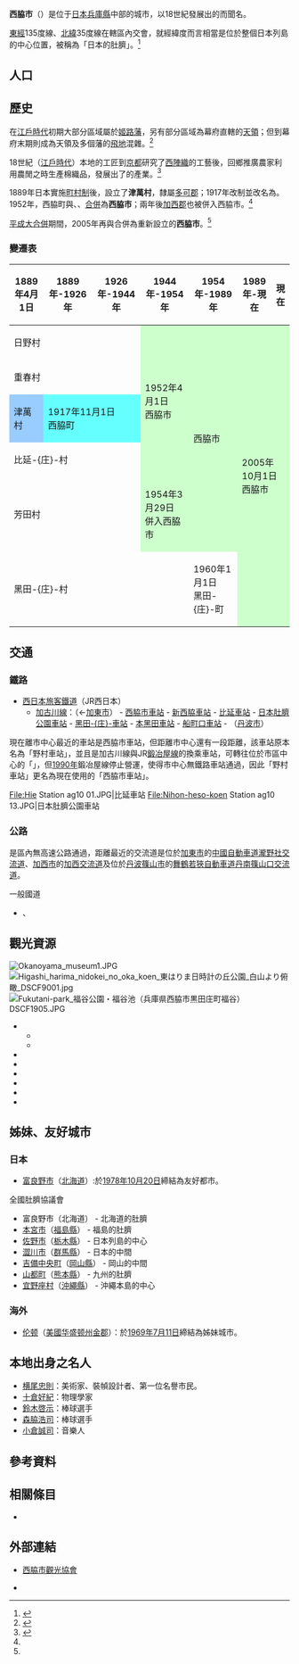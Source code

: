 {{日本都市
| 自治體名=西脇市
| 圖像=[[File:テラ・ドーム1.jpg|240px]]
| 圖像說明=[[日本之臍公園|日本之臍公園]]中的[[西脇經緯度地球科學館|西脇經緯度地球科學館]]（地球穹頂）
| 市章=[[File:Emblem_of_Nishiwaki,_Hyōgo.svg|100px]]
| 日文原名=西脇市
| 平假名=にしわきし
| 羅馬字拼音=Nishiwaki-shi
| 都道府縣=兵庫縣
| 支廳=
| 編號=28213-8
| 面積=132.44
| 邊界未定=
| 人口=41,695
| 統計時間=2016年12月1日
| 自治體=[[加西市|加西市]]、[[加東市|加東市]]、[[丹波篠山市|丹波篠山市]]、[[多可町|多可町]]、[[丹波市|丹波市]]
| 樹=[[櫻|櫻]]
| 花=[[針葉天藍繡球|針葉天藍繡球]]
| 其他象徵物=
| 其他象徵=
| 市長=片山象三
| 卸任日期=2017年11月12日
| 郵遞區號=677-8511
| 所在地=西脇市鄉瀨町605番地
| 電話號碼=795-22-3111
| 外部連結=http://www.city.nishiwaki.lg.jp/
| 經度=
| 緯度=
| 地圖=[[File:Nishiwaki_in_Hyogo_Prefecture_Ja.svg|250px]]
| 註記=人口:[http://www.city.nishiwaki.lg.jp/ 西脇市官方網頁]
}}
'''西脇市'''（{{jpn|j=西脇市|hg=にしわきし|rm=Nishiwaki shi|f=y}}）是位于[[日本|日本]][[兵庫縣|兵庫縣]]中部的城市，以18世紀發展出的{{tsl|ja|播州織}}而聞名。

[[東經|東經]]135度線、[[北緯|北緯]]35度線在轄區內交會，就經緯度而言相當是位於整個日本列島的中心位置，被稱為「日本的肚臍」。<ref>{{Cite web| url=http://www.city.nishiwaki.lg.jp/shiseijyoho/shinogaikyo/gaiyou/nihonnoheso.html| title=日本的肚臍「西脇市」| publisher=西脇市政府| date=2015-06-03| accessdate=2016-12-29| language=ja| archive-date=2020-09-27| archive-url=https://web.archive.org/web/20200927202525/https://www.city.nishiwaki.lg.jp/shiseijyoho/shinogaikyo/gaiyou/nihonnoheso.html| dead-url=no}}</ref>

== 人口 ==

{{日本人口統計|location=Nishiwaki, Hyogo}}

== 歷史 ==
在[[江戶時代|江戶時代]]初期大部分區域屬於[[姬路藩|姬路藩]]，另有部分區域為幕府直轄的[[天領|天領]]；但到幕府末期則成為天領及多個藩的[[飛地|飛地]]混雜。<ref name="Brief">{{Cite web| url=http://www.city.nishiwaki.lg.jp/shiseijyoho/shinogaikyo/gaiyou/1357637527117.html| title=西脇市的概要| publisher=西脇市政府| date=2015-03-09| accessdate=2016-12-29| language=ja| archive-url=https://web.archive.org/web/20161230085452/http://www.city.nishiwaki.lg.jp/shiseijyoho/shinogaikyo/gaiyou/1357637527117.html| archive-date=2016-12-30| dead-url=yes}}</ref>

18世紀（[[江戶時代|江戶時代]]）本地的工匠到[[京都|京都]]研究了[[西陣織|西陣織]]的工藝後，回鄉推廣農家利用農閒之時生產棉織品，發展出了{{tsl|ja|播州織}}的產業。<ref>{{Cite web| url=http://www.city.nishiwaki.lg.jp/kankotokusan/jibasangyo/bansyuori/1355896832921.html| title=地場産業「播州織」| publisher=西脇市政府| date=2016-10-11| accessdate=2016-12-29| language=ja| archive-date=2019-05-16| archive-url=https://web.archive.org/web/20190516155021/http://www.city.nishiwaki.lg.jp/kankotokusan/jibasangyo/bansyuori/1355896832921.html| dead-url=no}}</ref>

1889年日本實施[[町村制|町村制]]後，設立了'''津萬村'''，隸屬[[多可郡|多可郡]]；1917年改制並改名為{{tsl|ja|西脇町_(兵庫県)|西脇町_(兵庫縣)|西脇町}}。1952年，西脇町與{{tsl|ja|日野村_(兵庫県)|日野村_(兵庫縣)|日野村}}、{{Tsl|ja|重春村}}、{{tsl|ja|比延庄村|比延庄村|比延-{庄}-村}}[[市町村合併|合併]]為'''西脇市'''；兩年後[[加西郡|加西郡]]{{Tsl|ja|芳田村 (兵庫県)|芳田村 (兵庫縣)|芳田村}}也被併入西脇市。<ref name="Brief"/>

[[市町村合併#平成大合併（1999-2010）|平成大合併]]期間，2005年再與{{tsl|ja|黒田庄町|黑田庄町|黑田-{庄}-町}}合併為重新設立的'''西脇市'''。<ref name="Brief"/>

=== 變遷表 ===
{| class="wikitable" style="font-size:x-small"
! 1889年4月1日
! 1889年-1926年
! 1926年-1944年
! 1944年-1954年
! 1954年-1989年
! 1989年-現在
! 現在
|-
| colspan=3 | 日野村
| rowspan=4 style="background-color:#cfc;" | 1952年4月1日<br />西脇市
| rowspan=5 style="background-color:#cfc;" | 西脇市
| rowspan=6 colspan=2 style="background-color:#cfc;" | 2005年10月1日<br />西脇市
|-
| colspan=3 | 重春村
|-
| style="background-color:#9cf;" | 津萬村
| colspan=2 style="background-color:#6ff;" | 1917年11月1日<br />西脇町
|-
| colspan=3 | 比延-{庄}-村
|-
| colspan=3 | 芳田村
| style="background-color:#cfc;" | 1954年3月29日<br />併入西脇市
|-
| colspan=4 | 黑田-{庄}-村
| 1960年1月1日<br />黑田-{庄}-町
|}

== 交通 ==
=== 鐵路 ===
* [[西日本旅客鐵道|西日本旅客鐵道]]（JR西日本）
** [[加古川線|加古川線]]：（←[[加東市|加東市]]） - [[西脇市車站|西脇市車站]] - [[新西脇車站|新西脇車站]] - [[比延車站|比延車站]] - [[日本肚臍公園車站|日本肚臍公園車站]] - [[黑田庄車站|黑田-{庄}-車站]] - [[本黑田車站|本黑田車站]] - [[船町口車站|船町口車站]] - （[[丹波市|丹波市]]）

現在離市中心最近的車站是西脇市車站，但距離市中心還有一段距離，該車站原本名為「野村車站」，並且是加古川線與JR[[鍛冶屋線|鍛冶屋線]]的換乘車站，可轉往位於市區中心的「{{tsl|ja|西脇駅|西脇車站}}」，但[[1990年|1990年]]鍛冶屋線停止營運，使得市中心無鐵路車站通過，因此「野村車站」更名為現在使用的「西脇市車站」。

<gallery widths=200px heights=200px>
File:Hie Station ag10 01.JPG|比延車站
File:Nihon-heso-koen Station ag10 13.JPG|日本肚臍公園車站
</gallery>

=== 公路 ===
是區內無高速公路通過，距離最近的交流道是位於[[加東市|加東市]]的[[中國自動車道|中國自動車道]][[瀧野社IC|瀧野社交流道]]、[[加西市|加西市]]的[[加西IC|加西交流道]]及位於[[丹波篠山市|丹波篠山市]]的[[舞鶴若狹自動車道|舞鶴若狹自動車道]][[丹南篠山口交流道|丹南篠山口交流道]]。

; 一般國道
* {{Tsl|ja|国道175号|國道175號}}、{{Tsl|ja|国道427号|國道427號}}

== 觀光資源 ==
[[File:Okanoyama_museum1.JPG|thumbnail]]
[[File:Higashi_harima_nidokei_no_oka_koen_東はりま日時計の丘公園_白山より俯瞰_DSCF9001.jpg|thumb]]
[[File:Fukutani-park_福谷公園・福谷池（兵庫県西脇市黒田庄町福谷）DSCF1905.JPG|thumb]]

* {{tsl|ja|日本へそ公園|日本肚臍公園}}
** {{tsl|ja|にしわき経緯度地球科学館|西脇經緯度地球科學館}}
** {{tsl|ja|西脇市岡之山美術館}}
* {{tsl|ja|童子山公園}}
* {{tsl|ja|旧来住家住宅|舊來住家住宅}}
* {{tsl|ja|播州織工房館}}
* {{tsl|ja|兵庫県立西脇馬事公苑|兵庫縣立西脇馬事公苑}}
* {{tsl|ja|福谷公園}}
* {{tsl|ja|西林寺 (西脇市)|西林寺 (西脇市)|西林寺}}

== 姊妹、友好城市 ==
=== 日本 ===
* [[富良野市|富良野市]]（[[北海道|北海道]]）:於[[1978年|1978年]][[10月20日|10月20日]]締結為友好都市。

; 全國肚臍協議會
* 富良野市（北海道） - 北海道的肚臍
* [[本宮市|本宮市]]（[[福島縣|福島縣]]） - 福島的肚臍
* [[佐野市|佐野市]]（[[栃木縣|栃木縣]]） - 日本列島的中心
* [[澀川市|澀川市]]（[[群馬縣|群馬縣]]） - 日本的中間
* [[吉備中央町|吉備中央町]]（[[岡山縣|岡山縣]]） - 岡山的中間
* [[山都町|山都町]]（[[熊本縣|熊本縣]]） - 九州的肚臍
* [[宜野座村|宜野座村]]（[[沖繩縣|沖繩縣]]） - 沖繩本島的中心

=== 海外 ===
* {{Flagicon|USA}} [[伦顿_(华盛顿州)|伦顿]]（[[美國|美國]][[华盛顿州|华盛顿州]][[金郡_(華盛頓州)|金郡]]）：於[[1969年|1969年]][[7月11日|7月11日]]締結為姊妹城市。

== 本地出身之名人 ==
* [[横尾忠則|横尾忠則]]：美術家、裝幀設計者、第一位名譽市民。
* [[十倉好紀|十倉好紀]]：物理學家
* [[鈴木啓示|鈴木啓示]]：棒球選手
* [[森脇浩司|森脇浩司]]：棒球選手
* [[小倉誠司|小倉誠司]]：音樂人

== 參考資料 ==
{{Reflist}}

== 相關條目 ==
{{commonscat|Nishiwaki, Hyogo}}
* {{tsl|ja|播州織}}

== 外部連結 ==
* {{Ja}} [http://www.nishiwaki-kanko.jp/ 西脇市觀光協會] {{Wayback|url=http://www.nishiwaki-kanko.jp/ |date=20210227044649 }}
* {{Ja}} {{Facebook|nishiwakicity|西脇市政府}}

{{兵庫縣}}
{{Authority control}}